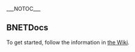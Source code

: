 ___NOTOC___
== BNETDocs ==
To get started, follow the information in [https://github.com/BNETDocs/bnetdocs-phoenix/wiki the Wiki].
